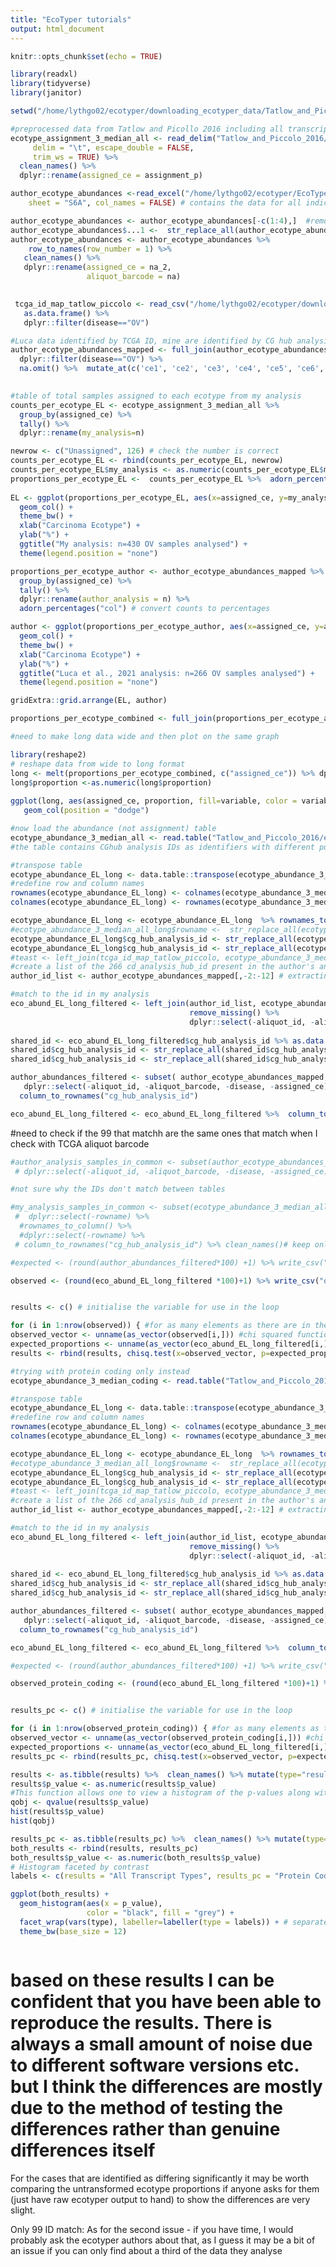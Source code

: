 ---
title: "EcoTyper tutorials"
output: html_document
---

```{r setup, include=FALSE}
knitr::opts_chunk$set(echo = TRUE)
```
```{r}
library(readxl)
library(tidyverse)
library(janitor)
```

```{r}
setwd("/home/lythgo02/ecotyper/downloading_ecotyper_data/Tatlow_and_Piccolo_2016/")
```

```{r load the results from my ecotyper analysis}
#preprocessed data from Tatlow and Picollo 2016 including all transcripts (not protein coding only) with transcript isoforms collapsed to median per gene
ecotype_assignment_3_median_all <- read_delim("Tatlow_and_Piccolo_2016/ecotyper_output/130522_tatlow_piccolo_2016_for_ecotyper_3_median_all/tatlow_picollo_2016_for_ecotyper_3_median_all_transcripts/Ecotypes/ecotype_assignment.txt", 
     delim = "\t", escape_double = FALSE, 
     trim_ws = TRUE) %>% 
  clean_names() %>% 
  dplyr::rename(assigned_ce = assignment_p)

```



```{r load and tidy the results for the same dataset from Luca et al., 2016}

author_ecotype_abundances <-read_excel("/home/lythgo02/ecotyper/EcoTyper_source_code/1-s2.0-S0092867421010618-mmc6_table_s6_ecotype_abundances.xlsx", 
    sheet = "S6A", col_names = FALSE) # contains the data for all indications from TCGA Tatlow and Picollo., 2016, not just ovarian dataset 

author_ecotype_abundances <- author_ecotype_abundances[-c(1:4),]  #remove additional data in first four rows of table 
author_ecotype_abundances$...1 <-  str_replace_all(author_ecotype_abundances$...1, "\\.", "-") #convert punctuation in ID to the same format as in the ID map from Tatlow and Picollo 2016 
author_ecotype_abundances <- author_ecotype_abundances %>% 
    row_to_names(row_number = 1) %>%  
   clean_names() %>% 
   dplyr::rename(assigned_ce = na_2,
                 aliquot_barcode = na)
   
```

```{r load the ID map from Tatlow and Picollo., 2016 metadata } 
 tcga_id_map_tatlow_piccolo <- read_csv("/home/lythgo02/ecotyper/downloading_ecotyper_data/Tatlow_and_Piccolo_2016/TCGA_ID_MAP.csv") %>% clean_names() %>%
   as.data.frame() %>% 
   dplyr::filter(disease=="OV")
```

```{r match TCGA ID in Luca data to CG hub analysis ID}
#Luca data identified by TCGA ID, mine are identified by CG hub analysis ID (which are contained attached to relevant TCGA ID within ID map)
author_ecotype_abundances_mapped <- full_join(author_ecotype_abundances, tcga_id_map_tatlow_piccolo) %>% 
  dplyr::filter(disease=="OV") %>% 
  na.omit() %>%  mutate_at(c('ce1', 'ce2', 'ce3', 'ce4', 'ce5', 'ce6', 'ce7', 'ce8', 'ce9', 'ce10'), as.numeric)  #266 from the author_ecotype_abundances match up to IDs from the Tatlow and Piccolo ID map (Luca and Steen only included 266 TCGA ovarian cancer samples in their analysis)
 

```

```{r graphical comparison of proportion of sample assigned to each ecotype (different n)}
#table of total samples assigned to each ecotype from my analysis
counts_per_ecotype_EL <- ecotype_assignment_3_median_all %>% 
  group_by(assigned_ce) %>% 
  tally() %>% 
  dplyr::rename(my_analysis=n) 

newrow <- c("Unassigned", 126) # check the number is correct
counts_per_ecotype_EL <- rbind(counts_per_ecotype_EL, newrow) 
counts_per_ecotype_EL$my_analysis <- as.numeric(counts_per_ecotype_EL$my_analysis) # converting back to numeric as adding the new "unassigned" row converts to character
proportions_per_ecotype_EL <-  counts_per_ecotype_EL %>%  adorn_percentages("col") # convert counts to percentages
  
EL <- ggplot(proportions_per_ecotype_EL, aes(x=assigned_ce, y=my_analysis, fill=assigned_ce)) +
  geom_col() +
  theme_bw() + 
  xlab("Carcinoma Ecotype") + 
  ylab("%") +
  ggtitle("My analysis: n=430 OV samples analysed") +
  theme(legend.position = "none")

proportions_per_ecotype_author <- author_ecotype_abundances_mapped %>% 
  group_by(assigned_ce) %>% 
  tally() %>% 
  dplyr::rename(author_analysis = n) %>% 
  adorn_percentages("col") # convert counts to percentages

author <- ggplot(proportions_per_ecotype_author, aes(x=assigned_ce, y=author_analysis, fill=assigned_ce)) +
  geom_col() +
  theme_bw() + 
  xlab("Carcinoma Ecotype") + 
  ylab("%") +
  ggtitle("Luca et al., 2021 analysis: n=266 OV samples analysed") +
  theme(legend.position = "none")

gridExtra::grid.arrange(EL, author)
```

```{r a different way to create the same graph}

proportions_per_ecotype_combined <- full_join(proportions_per_ecotype_author, proportions_per_ecotype_EL)

#need to make long data wide and then plot on the same graph

library(reshape2)
# reshape data from wide to long format
long <- melt(proportions_per_ecotype_combined, c("assigned_ce")) %>% dplyr::rename(proportion=value)
long$proportion <-as.numeric(long$proportion)
  
ggplot(long, aes(assigned_ce, proportion, fill=variable, color = variable)) + 
   geom_col(position = "dodge")
```

```{r identifying OV samples shared between my analysis and the author's analysis}

#now load the abundance (not assignment) table
ecotype_abundance_3_median_all <- read.table("Tatlow_and_Piccolo_2016/ecotyper_output/130522_tatlow_piccolo_2016_for_ecotyper_3_median_all/tatlow_picollo_2016_for_ecotyper_3_median_all_transcripts/Ecotypes/ecotype_abundance.txt")
#the table contains CGhub analysis IDs as identifiers with different punctuation to the example data provided by the authors

#transpose table
ecotype_abundance_EL_long <- data.table::transpose(ecotype_abundance_3_median_all)
#redefine row and column names
rownames(ecotype_abundance_EL_long) <- colnames(ecotype_abundance_3_median_all)
colnames(ecotype_abundance_EL_long) <- rownames(ecotype_abundance_3_median_all)

ecotype_abundance_EL_long <- ecotype_abundance_EL_long  %>% rownames_to_column( var = "rowname")
#ecotype_abundance_3_median_all_long$rowname <-  str_replace_all(ecotype_abundance_3_median_all_long$rowname, "\\.", "-") %>% as_vector()
ecotype_abundance_EL_long$cg_hub_analysis_id <- str_replace_all(ecotype_abundance_EL_long$rowname, "\\.", "-")
ecotype_abundance_EL_long$cg_hub_analysis_id <- str_replace_all(ecotype_abundance_EL_long$cg_hub_analysis_id, "_median", "") 
#teast <- left_join(tcga_id_map_tatlow_piccolo, ecotype_abundance_3_median_all_long)
#create a list of the 266 cd_analysis_hub_id present in the author's analysis 
author_id_list <- author_ecotype_abundances_mapped[,-2:-12] # extracting the IDs I am interested in

#match to the id in my analysis 
eco_abund_EL_long_filtered <- left_join(author_id_list, ecotype_abundance_EL_long) %>% 
                                        remove_missing() %>% 
                                        dplyr::select(-aliquot_id, -aliquot_barcode, -disease, -rowname)   
                
shared_id <- eco_abund_EL_long_filtered$cg_hub_analysis_id %>% as.data.frame() %>% dplyr::rename("cg_hub_analysis_id"=".")
shared_id$cg_hub_analysis_id <- str_replace_all(shared_id$cg_hub_analysis_id, "_median", "")
shared_id$cg_hub_analysis_id <- str_replace_all(shared_id$cg_hub_analysis_id, "\\.", "-")

author_abundances_filtered <- subset( author_ecotype_abundances_mapped, author_ecotype_abundances_mapped$cg_hub_analysis_id %in% shared_id$cg_hub_analysis_id) %>% 
   dplyr::select(-aliquot_id, -aliquot_barcode, -disease, -assigned_ce) %>% 
  column_to_rownames("cg_hub_analysis_id")

eco_abund_EL_long_filtered <- eco_abund_EL_long_filtered %>%  column_to_rownames("cg_hub_analysis_id")
```

#need to check if the 99 that matchh are the same ones that match when I check with TCGA aliquot barcode

```{r }

#author_analysis_samples_in_common <- subset(author_ecotype_abundances_mapped,author_ecotype_abundances_mapped$cg_hub_analysis_id %in% ecotype_abundance_3_median_all_long$cg_hub_analysis_id)  %>% 
 # dplyr::select(-aliquot_id, -aliquot_barcode, -disease, -assigned_ce) %>%   column_to_rownames("cg_hub_analysis_id")# keep only the rows from author_ecotype_abundances_mapped for which the cg_hub_analysis_id also appears in ecotype_abundance_median_all_long

#not sure why the IDs don't match between tables

#my_analysis_samples_in_common <- subset(ecotype_abundance_3_median_all_long, ecotype_abundance_3_median_all_long$cg_hub_analysis_id %in% author_ecotype_abundances_mapped$cg_hub_analysis_id) %>% 
 #  dplyr::select(-rowname) %>% 
  #rownames_to_column() %>%  
  #dplyr::select(-rowname) %>% 
 # column_to_rownames("cg_hub_analysis_id") %>% clean_names()# keep only the rows from ecotype_abundance_median_all_long for which the cg_hub_analysis_id also appears in  author_ecotype_abundances_mapped

```


```{r for loop for analysis, warning=FALSE}

#expected <- (round(author_abundances_filtered*100) +1) %>% write_csv("expected.csv")

observed <- (round(eco_abund_EL_long_filtered *100)+1) %>% write_csv("observed.csv")


results <- c() # initialise the variable for use in the loop

for (i in 1:nrow(observed)) { #for as many elements as there are in the observed table
observed_vector <- unname(as_vector(observed[i,])) #chi squared function will only work on unnamed vectors
expected_proportions <- unname(as_vector(eco_abund_EL_long_filtered[i,])) #to pull out the expected proportions of each ecotype in that sample (is the raw ecotyper results)
results <- rbind(results, chisq.test(x=observed_vector, p=expected_proportions)) } # put the results of the chi squared test on each row into a new table

```

```{r repeating with the version of my results that filters for protein coding only}

#trying with protein coding only instead
ecotype_abundance_3_median_coding <- read.table("Tatlow_and_Piccolo_2016/ecotyper_output/130522_tatlow_piccolo_2016_for_ecotyper_2_median_all_protein_coding/tatlow_picollo_2016_for_ecotyper_2_median_all/Ecotypes//ecotype_abundance.txt")

#transpose table
ecotype_abundance_EL_long <- data.table::transpose(ecotype_abundance_3_median_coding)
#redefine row and column names
rownames(ecotype_abundance_EL_long) <- colnames(ecotype_abundance_3_median_coding)
colnames(ecotype_abundance_EL_long) <- rownames(ecotype_abundance_3_median_coding)

ecotype_abundance_EL_long <- ecotype_abundance_EL_long  %>% rownames_to_column( var = "rowname")
#ecotype_abundance_3_median_all_long$rowname <-  str_replace_all(ecotype_abundance_3_median_all_long$rowname, "\\.", "-") %>% as_vector()
ecotype_abundance_EL_long$cg_hub_analysis_id <- str_replace_all(ecotype_abundance_EL_long$rowname, "\\.", "-")
ecotype_abundance_EL_long$cg_hub_analysis_id <- str_replace_all(ecotype_abundance_EL_long$cg_hub_analysis_id, "_median", "") 
#teast <- left_join(tcga_id_map_tatlow_piccolo, ecotype_abundance_3_median_all_long)
#create a list of the 266 cd_analysis_hub_id present in the author's analysis 
author_id_list <- author_ecotype_abundances_mapped[,-2:-12] # extracting the IDs I am interested in

#match to the id in my analysis 
eco_abund_EL_long_filtered <- left_join(author_id_list, ecotype_abundance_EL_long) %>% 
                                        remove_missing() %>% 
                                        dplyr::select(-aliquot_id, -aliquot_barcode, -disease, -rowname)   
                
shared_id <- eco_abund_EL_long_filtered$cg_hub_analysis_id %>% as.data.frame() %>% dplyr::rename("cg_hub_analysis_id"=".")
shared_id$cg_hub_analysis_id <- str_replace_all(shared_id$cg_hub_analysis_id, "_median", "")
shared_id$cg_hub_analysis_id <- str_replace_all(shared_id$cg_hub_analysis_id, "\\.", "-")

author_abundances_filtered <- subset( author_ecotype_abundances_mapped, author_ecotype_abundances_mapped$cg_hub_analysis_id %in% shared_id$cg_hub_analysis_id) %>% 
   dplyr::select(-aliquot_id, -aliquot_barcode, -disease, -assigned_ce) %>% 
  column_to_rownames("cg_hub_analysis_id")

eco_abund_EL_long_filtered <- eco_abund_EL_long_filtered %>%  column_to_rownames("cg_hub_analysis_id")
```

```{r for loop for analysis for protein coding data, warning=FALSE}

#expected <- (round(author_abundances_filtered*100) +1) %>% write_csv("expected.csv")

observed_protein_coding <- (round(eco_abund_EL_long_filtered *100)+1) %>% write_csv("observed_protein_coding.csv")


results_pc <- c() # initialise the variable for use in the loop

for (i in 1:nrow(observed_protein_coding)) { #for as many elements as there are in the observed table
observed_vector <- unname(as_vector(observed_protein_coding[i,])) #chi squared function will only work on unnamed vectors
expected_proportions <- unname(as_vector(eco_abund_EL_long_filtered[i,])) #to pull out the expected proportions of each ecotype in that sample (is the raw ecotyper results)
results_pc <- rbind(results_pc, chisq.test(x=observed_vector, p=expected_proportions)) } # put the results of the chi squared test on each row into a new table

```

```{r}
results <- as.tibble(results) %>%  clean_names() %>% mutate(type="results")
results$p_value <- as.numeric(results$p_value)
#This function allows one to view a histogram of the p-values along with line plots of the q-values and local FDR values versus p-values. The pi_0 estimate is also displayed.
qobj <- qvalue(results$p_value)
hist(results$p_value)
hist(qobj)
```

```{r histogram compairing protein coding vs whole genome results}

results_pc <- as.tibble(results_pc) %>%  clean_names() %>% mutate(type="results_pc")
both_results <- rbind(results, results_pc)
both_results$p_value <- as.numeric(both_results$p_value)
# Histogram faceted by contrast
labels <- c(results = "All Transcript Types", results_pc = "Protein Coding Transcripts Only")

ggplot(both_results) +
  geom_histogram(aes(x = p_value),
                 color = "black", fill = "grey") +
  facet_wrap(vars(type), labeller=labeller(type = labels)) + # separate plots
  theme_bw(base_size = 12)



```


# based on these results I can be confident that you have been able to reproduce the results. There is always a small amount of noise due to different software versions etc. but I think the differences are mostly due to the method of testing the differences rather than genuine differences itself



For the cases that are identified as differing significantly it may be worth comparing the untransformed ecotype proportions if anyone asks for them (just have raw ecotyper output to hand) to show the differences are very slight. 

Only 99 ID match:
As for the second issue - if you have time, I would probably ask the ecotyper authors about that, as I guess it may be a bit of an issue if you can only find about a third of the data they analyse